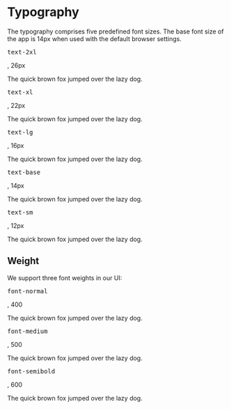 
<Meta title="Foundations/Typography" />

# Typography

The typography comprises five predefined font sizes. The base font size of the
app is 14px when used with the default browser settings.

<Unstyled>
  <div className="mb-8 grid grid-cols-[auto_minmax(0,1fr)] items-baseline gap-4">
    <p className="text-right text-sm text-gray-600">
      <pre className="inline">text-2xl</pre>, 26px
    </p>
    <p className="text-2xl">The quick brown fox jumped over the lazy dog.</p>
    <p className="text-right text-sm text-gray-600">
      <pre className="inline">text-xl</pre>, 22px
    </p>
    <p className="text-xl">The quick brown fox jumped over the lazy dog.</p>
    <p className="text-right text-sm text-gray-600">
      <pre className="inline">text-lg</pre>, 16px
    </p>
    <p className="text-lg">The quick brown fox jumped over the lazy dog.</p>
    <p className="text-right text-sm text-gray-600">
      <pre className="inline">text-base</pre>, 14px
    </p>
    <p>The quick brown fox jumped over the lazy dog.</p>
    <p className="text-right text-sm text-gray-600">
      <pre className="inline">text-sm</pre>, 12px
    </p>
    <p className="text-sm">The quick brown fox jumped over the lazy dog.</p>
  </div>
</Unstyled>

## Weight

We support three font weights in our UI:

<Unstyled>
  <div className="mb-8 grid grid-cols-[auto_minmax(0,1fr)] items-baseline gap-4">
    <p className="text-right text-sm text-gray-600">
      <pre className="inline">font-normal</pre>, 400
    </p>
    <p>The quick brown fox jumped over the lazy dog.</p>
    <p className="text-right text-sm text-gray-600">
      <pre className="inline">font-medium</pre>, 500
    </p>
    <p className="font-medium">The quick brown fox jumped over the lazy dog.</p>
    <p className="text-right text-sm text-gray-600">
      <pre className="inline">font-semibold</pre>, 600
    </p>
    <p className="font-semibold">
      The quick brown fox jumped over the lazy dog.
    </p>
  </div>
</Unstyled>
